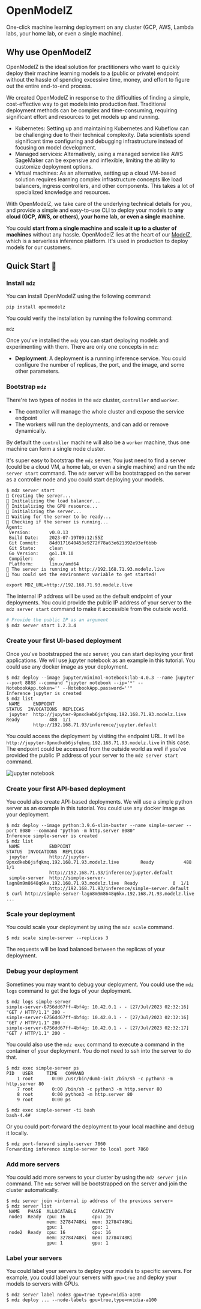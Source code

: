 # OpenModelZ

One-click machine learning deployment on any cluster (GCP, AWS, Lambda labs, your home lab, or even a single machine).

## Why use OpenModelZ

OpenModelZ is the ideal solution for practitioners who want to quickly deploy their machine learning models to a (public or private) endpoint without the hassle of spending excessive time, money, and effort to figure out the entire end-to-end process.

We created OpenModelZ in response to the difficulties of finding a simple, cost-effective way to get models into production fast. Traditional deployment methods can be complex and time-consuming, requiring significant effort and resources to get models up and running.

- Kubernetes: Setting up and maintaining Kubernetes and Kubeflow can be challenging due to their technical complexity. Data scientists spend significant time configuring and debugging infrastructure instead of focusing on model development.
- Managed services: Alternatively, using a managed service like AWS SageMaker can be expensive and inflexible, limiting the ability to customize deployment options.
- Virtual machines: As an alternative, setting up a cloud VM-based solution requires learning complex infrastructure concepts like load balancers, ingress controllers, and other components. This takes a lot of specialized knowledge and resources.

With OpenModelZ, we take care of the underlying technical details for you, and provide a simple and easy-to-use CLI to deploy your models to **any cloud (GCP, AWS, or others), your home lab, or even a single machine**.

You could **start from a single machine and scale it up to a cluster of machines** without any hassle. OpenModelZ lies at the heart of our [ModelZ](https://modelz.ai), which is a serverless inference platform. It's used in production to deploy models for our customers.

## Quick Start 🚀

### Install `mdz`

You can install OpenModelZ using the following command:

```text copy
pip install openmodelz
```

You could verify the installation by running the following command:

```text copy
mdz
```

Once you've installed the `mdz` you can start deploying models and experimenting with them. There are only one concepts in `mdz`:

- **Deployment**: A deployment is a running inference service. You could configure the number of replicas, the port, and the image, and some other parameters.

### Bootstrap `mdz`


<Callout type="info" emoji="ℹ️">

There're two types of nodes in the `mdz` cluster, `controller` and `worker`. 
- The controller will manage the whole cluster and expose the service endpoint 
- The workers will run the deployments, and can add or remove dynamically. 

By default the `controller` machine will also be a `worker` machine, thus one machine can form a single node cluster.

</Callout>

It's super easy to bootstrap the `mdz` server. You just need to find a server (could be a cloud VM, a home lab, or even a single machine) and run the `mdz server start` command. The `mdz` server will be bootstrapped on the server as a controller node and you could start deploying your models.

```
$ mdz server start
🚧 Creating the server...
🚧 Initializing the load balancer...
🚧 Initializing the GPU resource...
🚧 Initializing the server...
🚧 Waiting for the server to be ready...
🐋 Checking if the server is running...
Agent:
 Version:       v0.0.13
 Build Date:    2023-07-19T09:12:55Z
 Git Commit:    84d0171640453e9272f78a63e621392e93ef6bbb
 Git State:     clean
 Go Version:    go1.19.10
 Compiler:      gc
 Platform:      linux/amd64
🐳 The server is running at http://192.168.71.93.modelz.live
🎉 You could set the environment variable to get started!

export MDZ_URL=http://192.168.71.93.modelz.live
```

The internal IP address will be used as the default endpoint of your deployments. You could provide the public IP address of your server to the `mdz server start` command to make it accessible from the outside world.

```bash
# Provide the public IP as an argument
$ mdz server start 1.2.3.4
```

### Create your first UI-based deployment

Once you've bootstrapped the `mdz` server, you can start deploying your first applications. We will use jupyter notebook as an example in this tutorial. You could use any docker image as your deployment.

```text
$ mdz deploy --image jupyter/minimal-notebook:lab-4.0.3 --name jupyter --port 8888 --command "jupyter notebook --ip='*' --NotebookApp.token='' --NotebookApp.password=''"
Inference jupyter is created
$ mdz list
 NAME     ENDPOINT                                                   STATUS  INVOCATIONS  REPLICAS
 jupyter  http://jupyter-9pnxdkeb6jsfqkmq.192.168.71.93.modelz.live  Ready           488  1/1
          http://192.168.71.93/inference/jupyter.default                                                                         
```

You could access the deployment by visiting the endpoint URL. It will be `http://jupyter-9pnxdkeb6jsfqkmq.192.168.71.93.modelz.live` in this case. The endpoint could be accessed from the outside world as well if you've provided the public IP address of your server to the `mdz server start` command. 

![jupyter notebook](./images/jupyter.png)

### Create your first API-based deployment

You could also create API-based deployments. We will use a simple python server as an example in this tutorial. You could use any docker image as your deployment.

```text
$ mdz deploy --image python:3.9.6-slim-buster --name simple-server --port 8080 --command "python -m http.server 8080"
Inference simple-server is created
$ mdz list
 NAME           ENDPOINT                                                         STATUS  INVOCATIONS  REPLICAS 
 jupyter        http://jupyter-9pnxdkeb6jsfqkmq.192.168.71.93.modelz.live        Ready           488  1/1      
                http://192.168.71.93/inference/jupyter.default                                                 
 simple-server  http://simple-server-lagn8m9m8648q6kx.192.168.71.93.modelz.live  Ready             0  1/1      
                http://192.168.71.93/inference/simple-server.default                                           
$ curl http://simple-server-lagn8m9m8648q6kx.192.168.71.93.modelz.live
...
```

### Scale your deployment

You could scale your deployment by using the `mdz scale` command.

```text /scale/
$ mdz scale simple-server --replicas 3
```

The requests will be load balanced between the replicas of your deployment.

### Debug your deployment

Sometimes you may want to debug your deployment. You could use the `mdz logs` command to get the logs of your deployment.

```text /logs/
$ mdz logs simple-server
simple-server-6756dd67ff-4bf4g: 10.42.0.1 - - [27/Jul/2023 02:32:16] "GET / HTTP/1.1" 200 -
simple-server-6756dd67ff-4bf4g: 10.42.0.1 - - [27/Jul/2023 02:32:16] "GET / HTTP/1.1" 200 -
simple-server-6756dd67ff-4bf4g: 10.42.0.1 - - [27/Jul/2023 02:32:17] "GET / HTTP/1.1" 200 -
```

You could also use the `mdz exec` command to execute a command in the container of your deployment. You do not need to ssh into the server to do that.

```text /exec/
$ mdz exec simple-server ps
PID   USER     TIME   COMMAND
    1 root       0:00 /usr/bin/dumb-init /bin/sh -c python3 -m http.server 80
    7 root       0:00 /bin/sh -c python3 -m http.server 80
    8 root       0:00 python3 -m http.server 80
    9 root       0:00 ps
```

```text /exec/
$ mdz exec simple-server -ti bash
bash-4.4# 
```

Or you could port-forward the deployment to your local machine and debug it locally.

```text /port-forward/
$ mdz port-forward simple-server 7860
Forwarding inference simple-server to local port 7860
```

### Add more servers

You could add more servers to your cluster by using the `mdz server join` command. The `mdz` server will be bootstrapped on the server and join the cluster automatically.

```text /join/
$ mdz server join <internal ip address of the previous server>
$ mdz server list
 NAME   PHASE  ALLOCATABLE      CAPACITY        
 node1  Ready  cpu: 16          cpu: 16         
               mem: 32784748Ki  mem: 32784748Ki 
               gpu: 1           gpu: 1      
 node2  Ready  cpu: 16          cpu: 16         
               mem: 32784748Ki  mem: 32784748Ki 
               gpu: 1           gpu: 1      
```

### Label your servers

You could label your servers to deploy your models to specific servers. For example, you could label your servers with `gpu=true` and deploy your models to servers with GPUs.

```text /--node-labels gpu=true,type=nvidia-a100/
$ mdz server label node3 gpu=true type=nvidia-a100
$ mdz deploy ... --node-labels gpu=true,type=nvidia-a100
```
